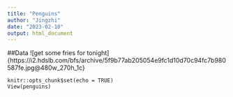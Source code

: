 ```yaml
---
title: "Penguins"
author: "Jingzhi"
date: "2023-02-10"
output: html_document
---
```




##Data
![get some fries for tonight]{https://i2.hdslb.com/bfs/archive/5f9b77ab205054e9fc1d10d70c94fc7b980587fe.jpg@480w_270h_1c}

```rsetup
knitr::opts_chunk$set(echo = TRUE)
View(penguins)
```

